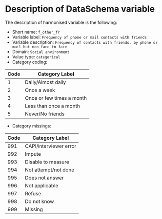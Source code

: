 # Description of DataSchema variable

The description of harmonised variable is the following:

* Short name: `f_other_fr`
* Variable label: `Frequency of phone or mail contacts with friends`
* Variable description: `Frequency of contacts with friends, by phone or mail but non face to face`
* Domain: `Social environment`
* Value type: `categorical`
* Category coding:

**Code** | **Category Label**
-------- | ------------------
1        | Daily/Almost daily
2        | Once a week
3        | Once or few times a month
4        | Less than once a month
5        | Never/No friends

* Category missings: 

**Code** | **Category Label**
----| ------------------
991 | CAPI/interviewer error
992 | Impute
993 | Disable to measure
994 | Not attempt/not done
995 | Does not answer
996 | Not applicable
997 | Refuse
998 | Do not know
999 | Missing


